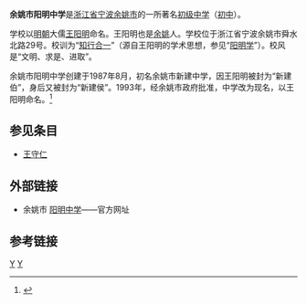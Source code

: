 '''余姚市阳明中学'''是[[浙江省|浙江省]][[宁波|宁波]][[余姚市|余姚市]]的一所著名[[初级中学|初级中学]]（[[初中|初中]]）。

学校以[[明朝|明朝]]大儒[[王阳明|王阳明]]命名。王阳明也是[[余姚|余姚]]人。学校位于浙江省宁波余姚市舜水北路29号。校训为“[[知行合一|知行合一]]”（源自王阳明的学术思想，参见“[[阳明学|阳明学]]”）。校风是“文明、求是、进取”。 

余姚市阳明中学创建于1987年8月，初名余姚市新建中学，因王阳明被封为“新建伯”，身后又被封为“新建侯”。1993年，经余姚市政府批准，中学改为现名，以王阳明命名。<ref name="阳明中学 历史">{{cite web|url=http://www.xxeyy.com/company.asp?company_id=86|title=余姚市阳明中学|format=asp|publisher=信息余姚|accessdate=2010年9月18日}}{{dead link|date=2017年11月 |bot=InternetArchiveBot |fix-attempted=yes }}</ref>

==参见条目==
* [[王守仁|王守仁]]

==外部链接==
* 余姚市 [https://web.archive.org/web/20110825075902/http://www.ymzx.org/ 阳明中学]——官方网址
==参考链接==
{{reflist}}

{{王阳明}}


[[Category:宁波中等学校|Y]]
[[Category:王守仁|Y]]